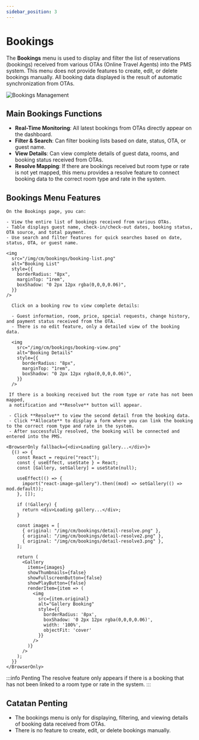 ```yaml
---
sidebar_position: 3
---
```



# Bookings

The **Bookings** menu is used to display and filter the list of reservations (bookings) received from various OTAs (Online Travel Agents) into the PMS system. This menu does not provide features to create, edit, or delete bookings manually. All booking data displayed is the result of automatic synchronization from OTAs.

<div style={{ marginBottom: "1.5rem" }}>
  <img
    src="/img/cm/bookings/booking-list.png"
    alt="Bookings Management"
    style={{
      width: "100%",
      borderRadius: "12px",
      boxShadow: "0 4px 24px rgba(0,0,0,0.08)",
    }}
  />
</div>

## Main Bookings Functions

- **Real-Time Monitoring**: All latest bookings from OTAs directly appear on the dashboard.
- **Filter & Search**: Can filter booking lists based on date, status, OTA, or guest name.
- **View Details**: Can view complete details of guest data, rooms, and booking status received from OTAs.
- **Resolve Mapping**: If there are bookings received but room type or rate is not yet mapped, this menu provides a resolve feature to connect booking data to the correct room type and rate in the system.

## Bookings Menu Features

<Tabs className="unique-tabs">

  <TabItem value="list" label="View & Filter Bookings" default>

    On the Bookings page, you can:

    - View the entire list of bookings received from various OTAs.
    - Table displays guest name, check-in/check-out dates, booking status, OTA source, and total payment.
    - Use search and filter features for quick searches based on date, status, OTA, or guest name.

    <img
      src="/img/cm/bookings/booking-list.png"
      alt="Booking List"
      style={{
        borderRadius: "8px",
        marginTop: "1rem",
        boxShadow: "0 2px 12px rgba(0,0,0,0.06)",
      }}
    />

  </TabItem>

  <TabItem value="detail" label="Viw Booking Details">

      Click on a booking row to view complete details:

      - Guest information, room, price, special requests, change history, and payment status received from the OTA.
      - There is no edit feature, only a detailed view of the booking data.

      <img
        src="/img/cm/bookings/booking-view.png"
        alt="Booking Details"
        style={{
          borderRadius: "8px",
          marginTop: "1rem",
          boxShadow: "0 2px 12px rgba(0,0,0,0.06)",
        }}
      />

  </TabItem>

  <TabItem value="resolve" label="Resolve Mapping">

     If there is a booking received but the room type or rate has not been mapped,
     a notification and **Resolve** button will appear.

     - Click **Resolve** to view the second detail from the booking data.
     - Click **Allocate** to display a form where you can link the booking to the correct room type and rate in the system.
     - After successfully resolved, the booking will be connected and entered into the PMS.

    <BrowserOnly fallback={<div>Loading gallery...</div>}>
      {() => {
        const React = require("react");
        const { useEffect, useState } = React;
        const [Gallery, setGallery] = useState(null);

        useEffect(() => {
          import("react-image-gallery").then((mod) => setGallery(() => mod.default));
        }, []);

        if (!Gallery) {
          return <div>Loading gallery...</div>;
        }

        const images = [
          { original: "/img/cm/bookings/detail-resolve.png" },
          { original: "/img/cm/bookings/detail-resolve2.png" },
          { original: "/img/cm/bookings/detail-resolve3.png" },
        ];

        return (
          <Gallery
            items={images}
            showThumbnails={false}
            showFullscreenButton={false}
            showPlayButton={false}
            renderItem={item => (
              <img
                src={item.original}
                alt="Gallery Booking"
                style={{
                  borderRadius: '8px',
                  boxShadow: '0 2px 12px rgba(0,0,0,0.06)',
                  width: '100%',
                  objectFit: 'cover'
                }}
              />
            )}
          />
        );
      }}
    </BrowserOnly>

  </TabItem>
</Tabs>

:::info Penting
The resolve feature only appears if there is a booking that has not been linked to a room type or rate in the system.
:::

## Catatan Penting

- The bookings menu is only for displaying, filtering, and viewing details of booking data received from OTAs.
- There is no feature to create, edit, or delete bookings manually.
